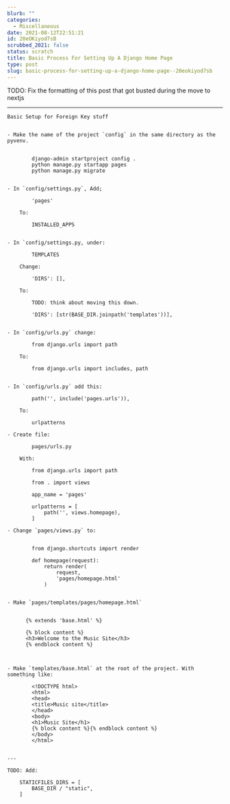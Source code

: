 ```yaml
---
blurb: ""
categories:
  - Miscellaneous
date: 2021-08-12T22:51:21
id: 20eOKiyod7sB
scrubbed_2021: false
status: scratch
title: Basic Process For Setting Up A Django Home Page
type: post
slug: basic-process-for-setting-up-a-django-home-page--20eokiyod7sb
---
```


TODO: Fix the formatting of this post that got busted during the move to nextjs

---



```
Basic Setup for Foreign Key stuff


- Make the name of the project `config` in the same directory as the pyvenv. 
        
        
        django-admin startproject config .
        python manage.py startapp pages
        python manage.py migrate
        

- In `config/settings.py`, Add;
    
        'pages'
        
    To:
        
        INSTALLED_APPS
                
    
- In `config/settings.py, under:

        TEMPLATES
    
    Change:
    
        'DIRS': [],
        
    To:
    
        TODO: think about moving this down.
    
        'DIRS': [str(BASE_DIR.joinpath('templates'))],
        

- In `config/urls.py` change:

        from django.urls import path
        
    To:
    
        from django.urls import includes, path
        

- In `config/urls.py` add this:
        
        path('', include('pages.urls')),
        
    To:
    
        urlpatterns
        
- Create file:

        pages/urls.py
        
    With:
    
        from django.urls import path
        
        from . import views
        
        app_name = 'pages'
        
        urlpatterns = [
            path('', views.homepage),
        ]

- Change `pages/views.py` to:


        from django.shortcuts import render
        
        def homepage(request):
            return render(
                request,
                'pages/homepage.html'
            )


- Make `pages/templates/pages/homepage.html`


      {% extends 'base.html' %}
      
      {% block content %}
      <h3>Welcome to the Music Site</h3>
      {% endblock content %}


    
- Make `templates/base.html` at the root of the project. With something like:
    
        <!DOCTYPE html>
        <html>
        <head>
        <title>Music site</title>
        </head>
        <body>
        <h1>Music Site</h1>
        {% block content %}{% endblock content %}
        </body>
        </html>
    

---

TODO: Add:

    STATICFILES_DIRS = [
        BASE_DIR / "static",
    ]
```